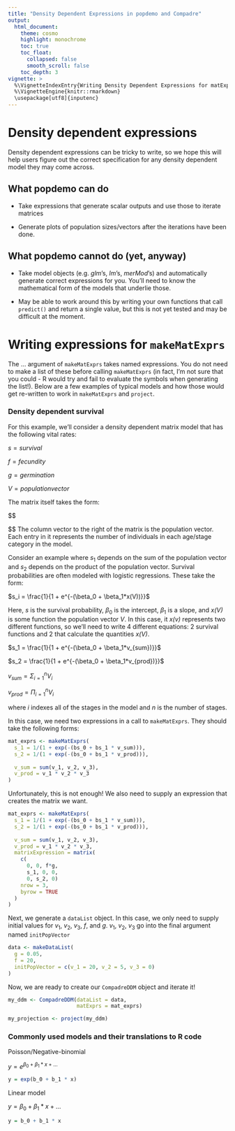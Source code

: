 ```yaml
---
title: "Density Dependent Expressions in popdemo and Compadre"
output: 
  html_document:
    theme: cosmo
    highlight: monochrome
    toc: true
    toc_float:
      collapsed: false
      smooth_scroll: false
    toc_depth: 3
vignette: >
  %\VignetteIndexEntry{Writing Density Dependent Expressions for matExprs}
  %\VignetteEngine{knitr::rmarkdown}
  \usepackage[utf8]{inputenc}
---
```


# Density dependent expressions
Density dependent expressions can be tricky to write, so we hope this will help
users figure out the correct specification for any density dependent model they 
may come across.

## What popdemo can do
- Take expressions that generate scalar outputs and use those to iterate matrices

- Generate plots of population sizes/vectors after the iterations have
been done.


## What popdemo cannot do (yet, anyway)
- Take model objects (e.g. _glm_'s, _lm_'s, _merMod_'s) and automatically generate
correct expressions for you. You'll need to know the mathematical form of the 
models that underlie those.

- May be able to work around this by writing your own functions that call `predict()` and return a single value, but this is not yet tested and may be difficult at the moment.

# Writing expressions for `makeMatExprs`
The ... argument of `makeMatExprs` takes named expressions. You do not need
to make a list of these before calling `makeMatExprs` (in fact, I'm not sure that
you could - R would try and fail to evaluate the symbols when generating the list!). 
Below are a few examples of typical models and how those would get re-written to
work in `makeMatExprs` and `project`.

### Density dependent survival

For this example, we'll consider a density dependent matrix model that has the following
vital rates:

$s = survival$

$f = fecundity$

$g = germination$

$V = population vector$



The matrix itself takes the form:

$$
\begin{bmatrix}
    0 & 0 & f * g \\
    s_1(V) & 0 & 0 \\
    0 & s_2(V) & 0 
    \end{bmatrix}
\begin{bmatrix}
    V_1 \\
    V_2 \\
    V_3 \\
    \end{bmatrix}

$$
The column vector to the right of the matrix is the population vector. Each entry in it represents the number of individuals in each age/stage category in the model.

Consider an example where $s_1$ depends on the sum of the population vector and $s_2$ depends on the product of the population vector. Survival probabilities are often modeled with logistic regressions. These take the form:

$s_i = \frac{1}{1 + e^{-(\beta_0 + \beta_1*x(V))}}$

Here, _s_ is the survival probability, $\beta_0$ is the intercept, $\beta_1$ is 
a slope, and _x(V)_ is some function the population vector _V_. In this case, it 
_x(v)_ represents two different functions, so we'll need to write 4 different equations:
2 survival functions and 2 that calculate the quantities _x(V)_.

$s_1 = \frac{1}{1 + e^{-(\beta_0 + \beta_1*v_{sum})}}$

$s_2 = \frac{1}{1 + e^{-(\beta_0 + \beta_1*v_{prod})}}$

$v_{sum} = \Sigma_{i=1}^n V_i$

$v_{prod} = \Pi_{i=1}^n V_i$

where _i_ indexes all of the stages in the model and _n_ is the number of stages.

In this case, we need two expressions in a call to `makeMatExprs`. They should take
the following forms:

``` r
mat_exprs <- makeMatExprs(
  s_1 = 1/(1 + exp(-(bs_0 + bs_1 * v_sum))),
  s_2 = 1/(1 + exp(-(bs_0 + bs_1 * v_prod))),
  
  v_sum = sum(v_1, v_2, v_3), 
  v_prod = v_1 * v_2 * v_3
)
```

Unfortunately, this is not enough! We also need to supply an expression that creates the matrix we want.

``` r
mat_exprs <- makeMatExprs(
  s_1 = 1/(1 + exp(-(bs_0 + bs_1 * v_sum))),
  s_2 = 1/(1 + exp(-(bs_0 + bs_1 * v_prod))),
  
  v_sum = sum(v_1, v_2, v_3), 
  v_prod = v_1 * v_2 * v_3,
  matrixExpression = matrix(
    c(
      0, 0, f*g,
      s_1, 0, 0,
      0, s_2, 0)
    nrow = 3,
    byrow = TRUE
  )
)
```

Next, we generate a `dataList` object. In this case, we only need to supply
initial values for $v_1$, $v_2$, $v_3$, $f$, and $g$. $v_1$, $v_2$, $v_3$ go into
the final argument named `initPopVector`

``` r
data <- makeDataList(
  g = 0.05,
  f = 20,
  initPopVector = c(v_1 = 20, v_2 = 5, v_3 = 0)
)

```

Now, we are ready to create our `CompadreDDM` object and iterate it!

```r

my_ddm <- CompadreDDM(dataList = data,
                      matExprs = mat_exprs)

my_projection <- project(my_ddm)

```

### Commonly used models and their translations to R code

Poisson/Negative-binomial

$y = e^{\beta_0 + \beta_1*x +...}$

```r
y = exp(b_0 + b_1 * x)

```


Linear model

$y = \beta_0 + \beta_1*x + ...$

```r
y = b_0 + b_1 * x

```


